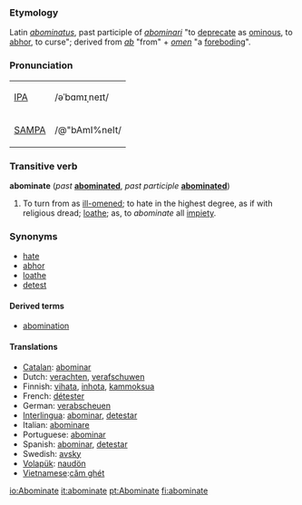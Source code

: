 ===Etymology===
Latin ''[[abominatus]]'', past participle of ''[[abominari]]'' "to [[deprecate]] as [[ominous]], to [[abhor]], to curse"; derived from ''[[ab]]'' "from" + ''[[omen]]'' "a [[foreboding]]".

===Pronunciation===
{| border=1 cellpadding=5
| [[w:IPA|IPA]] || /əˈbɑmɪˌneɪt/
|-
| [[w:SAMPA|SAMPA]] || /@"bAmI%neIt/
|}

===Transitive verb===
'''abominate''' (''past'' '''[[abominated]]''', ''past participle'' '''[[abominated]]''')
#To turn from as [[ill-omened]]; to hate in the highest degree, as if with religious dread; [[loathe]]; as, to ''abominate'' all [[impiety]].

===Synonyms===
*[[hate]]
*[[abhor]]
*[[loathe]]
*[[detest]]

====Derived terms====
*[[abomination]]

====Translations====
* [[Catalan]]: [[abominar]]
* Dutch: [[verachten]], [[verafschuwen]]
* Finnish: [[vihata]], [[inhota]], [[kammoksua]]
* French: [[détester]] 
* German: [[verabscheuen]] 
* [[Interlingua]]: [[abominar]], [[detestar]] 
* Italian: [[abominare]] 
* Portuguese: [[abominar]] 
* Spanish: [[abominar]], [[detestar]]
* Swedish: [[avsky]]
* [[Volapük]]: [[naudön]]
* [[Vietnamese]]:[[căm ghét]]

[[io:Abominate]]
[[it:abominate]]
[[pt:Abominate]]
[[fi:abominate]]